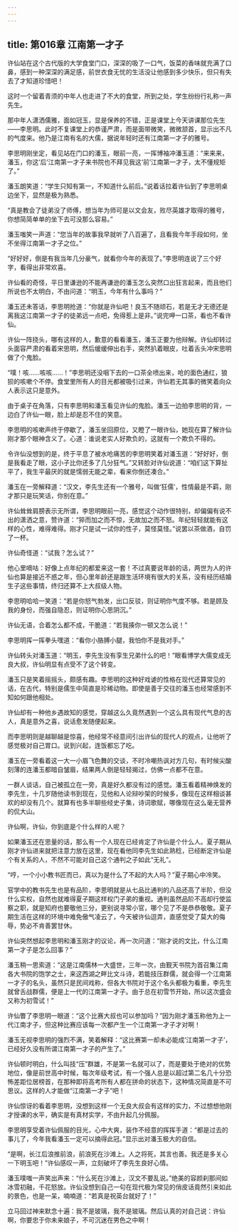 ```yaml
---
---
---
```

title: 第016章 江南第一才子
---





许仙站在这个古代版的大学食堂门口，深深的吸了一口气，饭菜的香味就充满了口鼻，感到一种深深的满足感，前世衣食无忧的生活没让他感到多少快乐，但只有失去了才知道珍惜吧！

这时一个留着青须的中年人也走进了不大的食堂，所到之处，学生纷纷行礼称一声先生。

那中年人潇洒儒雅，面如冠玉，显是保养的不错，正是课堂上今天讲课那位先生——李思明。此时不复课堂上的恭谨严肃，而是面带微笑，微微颔首，显示出不凡的气度来。他乃是江南有名的大儒，据说年轻时还有江南第一才子的雅号。

李思明刚坐定，看见站在门口的潘玉，眼前一亮，一挥博袖冲潘玉道：“来来来，潘玉，你这‘后’江南第一才子来书院也不拜见我这‘前’江南第一才子，太不懂规矩了。”

潘玉朗笑道：“学生只知有第一，不知道什么前后。”说着话拉着许仙到了李思明桌边坐下，显然是极为熟悉。

“真是教会了徒弟没了师傅，想当年为师可是以文会友，败尽英雄才取得的雅号，你想简简单单的坐下去可没那么容易。”

潘玉嗤笑一声道：“您当年的故事我早就听了八百遍了，且看我今年手段如何，坐不坐得江南第一才子之位。”

“好好好，倒是有我当年几分豪气，就看你今年的表现了。”李思明连说了三个好字，看得出非常欢喜。

许仙看的奇怪，平日里谦逊的不能再谦逊的潘玉怎么突然口出狂言起来，而且他们所说也不太明白，不由问道：“明玉，今年有什么事吗？”

潘玉还未答话，李思明抢道：“你就是许仙吧！良玉不随顽石，若是无才无德还是离我这江南第一才子的徒弟远一点吧，免得惹上是非。”说完呷一口茶，看也不看许仙。

许仙一阵挠头，哪有这样的人，歉意的看看潘玉，潘玉正要为他辩解。许仙却转过头面容严肃的看着宋思明，然后缓缓伸出右手，突然扒着眼皮，吐着舌头冲宋思明做了个鬼脸。

“噗！咳……咳咳……！”李思明还没咽下去的一口茶全喷出来，呛的面色通红，狼狈的咳嗽个不停。食堂里所有人的目光都被吸引过来，许仙若无其事的微笑着向众人表示这只是意外。

由于桌子在角落，只有李思明和潘玉看见许仙的鬼脸。潘玉一边拍李思明的背，一边白了许仙一眼，脸上却是忍不住的笑意。

李思明的咳嗽声终于停歇了，潘玉坐回原位，又瞪了一眼许仙，她现在算了解许仙刚才那个眼神含义了。心道：谁说老实人好欺负的，这就有一个欺负不得的。

令许仙没想到的是，终于平息了被水呛痛苦的李思明笑着对潘玉道：“好好好，倒是我看走了眼，这小子比你还多了几分狂气。”又转脸对许仙说道：“咱们这下算扯平了，我生平最厌的就是懦弱无能之辈，看来你倒还凑合。”

潘玉在一旁解释道：“汉文，李先生还有一个雅号，叫做‘狂儒’，性情最是不羁，刚才那只是玩笑话，你别在意。”

许仙耸耸肩膀表示无所谓，李思明眼前一亮，感觉这个动作很特别，却偏偏有说不出的潇洒之意，赞许道：“猝而加之而不惊，无故加之而不怒。年纪轻轻就能有这样的心性，难得难得。刚才只是试一试你的性子，莫怪莫怪。”说罢以茶做酒，自罚了一杯。

许仙奇怪道：“试我？怎么试？”

他心里嘀咕：好像上点年纪的都爱来这一套！不过真要说年龄的话，两世为人的许仙也算是接近不惑之年，但心里年龄还是跟生活环境有很大的关系，没有经历结婚生子这些事情，终归还算不上大叔级人物。

李思明哈哈一笑道：“若是你怒气勃发，出口反驳，则证明你气度不够。若是顾及我的身份，而强自隐忍，则证明你心思阴沉。”

许仙无语，合着怎么都不成，干脆道：“若我揍你一顿又怎么说！”

李思明挥一挥拳头嘿道：“看你小胳膊小腿，我怕你不是我对手。”

许仙转头对潘玉道：“明玉，李先生没有孪生兄弟什么的吧！”眼看博学大儒变成无良大叔，许仙明显有点受不了这个转变。

潘玉只是笑着摇摇头，颇感有趣。李思明的这种好戏谑的性格在现代还算常见的话，在古代，特别是儒生中简直是珍稀动物。即使是善于交往的潘玉也经常感到不知如何跟他相处。

许仙却有一种他乡遇故知的感觉，穿越这么久竟然遇到一个这么具有现代气息的古人，真是意外之喜，说话愈发随便起来。

而李思明则是越聊越是惊喜，他经常不经意间引出许仙的现代人的观点，让他听了感觉极对自己胃口。说到兴起，连饭都忘了吃。

潘玉在一旁看着这一大一小眉飞色舞的交谈，不时冷嘲热讽对方几句，有时候尖酸刻薄的连潘玉都暗自皱眉，结果两人倒是轻轻揭过，仿佛一点都不在意。

一群人谈话，自己被孤立在一旁，真是好久都没有过的感觉。潘玉看着精神焕发的李先生，十几岁随他读书到现在，见他和人论辩吵架的时候多，像现在这样相谈甚欢的却没有几个。就算有也多半聊些经史子集，诗词歌赋，哪像现在这么毫无营养的侃大山。

许仙啊，许仙，你到底是个什么样的人呢？

如果潘玉还在思量的话，那么有一个人现在已经肯定了许仙是个什么人。夏子期从刚才许仙进来就把注意力放在这里，现在看他同李先生如此熟稔，已经断定许仙是个有关系的人，不然不可能对自己这个通判之子如此“无礼”。

“哼，一个小小教书匠而已，真以为是什么了不起的大人吗？”夏子期心中冷笑。

官学中的教书先生也是有品阶，李思明就是从七品比通判的八品还高了半阶，但没什么实权，自然也就难得夏子期这样权门子弟的重视。通判虽然品阶不高却行使监察之职，就是知府也要敬他三分，更别说寻常小官，哪个见了不是恭恭敬敬。夏子期生活在这样的环境中难免傲气凌云了，今天被许仙逗弄，直感觉受了莫大的侮辱，势必不肯善罢甘休。

许仙突然想起李思明和潘玉刚才的议论，再一次问道：“刚才说的文比，什么江南第一才子是怎么回事？”

潘玉稍一思索道：“这是江南儒林一大盛世，三年一次，由觐天书院为首召集江南各大书院的饱学之士，来这西湖之畔比文斗诗，若能技压群儒，就会得一个江南第一才子的名头，虽然只是民间戏称，但各大书院对于这个名头都极为看重，李先生就曾舌战群儒，便是上一代的江南第一才子。由于总在初雪节开始，所以这次盛会又称为初雪试！”

许仙瞥了李思明一眼道：“这个比赛大叔也可以参加吗？”因为刚才潘玉称他为上一代江南才子，但这种比赛应该每一次都产生一个江南第一才子才对啊！

潘玉无视李思明的强烈不满，笑着解释：“这比赛第一却未必能成‘江南第一才子’，已经好久没有所谓江南第一才子的产生了。”

许仙顿时明白，什么叫技“压”群雄，不是第一名就可以了，而是要处于绝对的优势地位，像是前世高中时候，每次年级考试，有一个强人总是以超过第二名几十分恐怖差距位居榜首，在那种即将高考所有人都在拼命的状态下，这种情况简直是不可思议。这样的人才能做“江南第一才子”吧！

许仙惊讶的看着李思明，没想到这样一个无良大叔会有这样的实力，不过想想他刚才授课的水平，确实是有真材实学，不由升起几分佩服。

李思明享受着许仙佩服的目光，心中大爽，装作不经意的挥挥手道：“都是过去的事儿了，今年我看潘玉一定可以摘得此冠。”显示出对潘玉极大的自信。

“是啊，长江后浪推前浪，前浪死在沙滩上。人之将死，其言也善。我还是多关心一下明玉吧！”许仙感叹一声，立刻破坏了李先生良好心情。

潘玉噗嗤一声笑出声来：“什么死在沙滩上，汉文不要乱说。”绝美的容颜刹那间如冰雪初融，千花怒放。许仙没想到自己一句在现代极为常见的俏皮话竟然引来如此的景色，也是一呆，喃喃道：“若真是祝英台就好了！”

立马回过神来默念十遍：我不是玻璃，我不是玻璃。然后认真的对自己说：许仙啊，你要忠于你未来娘子，不可沉迷在男色之中啊！